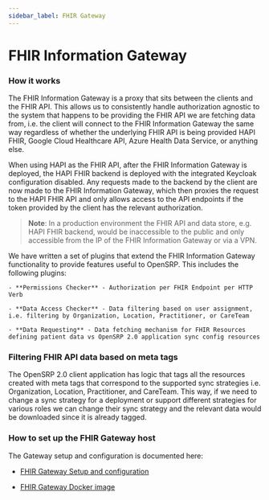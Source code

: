```yaml
---
sidebar_label: FHIR Gateway
---
```


# FHIR Information Gateway 

### How it works

The FHIR Information Gateway is a proxy that sits between the clients and the FHIR API. This allows us to consistently handle authorization agnostic to the system that happens to be providing the FHIR API we are fetching data from, i.e.  the client will connect to the FHIR Information Gateway the same way regardless of whether the underlying FHIR API is being provided HAPI FHIR, Google Cloud Healthcare API, Azure Health Data Service, or anything else.

When using HAPI as the FHIR API, after the FHIR Information Gateway is deployed, the HAPI FHIR backend is deployed with the integrated Keycloak configuration disabled. Any requests made to the backend by the client are now made to the FHIR Information Gateway, which then proxies the request to the HAPI FHIR API and only allows access to the API endpoints if the token provided by the client has the relevant authorization. 
> **Note**: In a production environment the FHIR API and data store, e.g. HAPI FHIR backend, would be inaccessible to the public and only accessible from the IP of the FHIR Information Gateway or via a VPN.

We have written a set of plugins that extend the FHIR Information Gateway functionality to provide features useful to OpenSRP. This includes the following plugins:

    - **Permissions Checker** - Authorization per FHIR Endpoint per HTTP Verb

    - **Data Access Checker** - Data filtering based on user assignment, i.e. filtering by Organization, Location, Practitioner, or CareTeam 
    
    - **Data Requesting** - Data fetching mechanism for FHIR Resources defining patient data vs OpenSRP 2.0 application sync config resources

### Filtering FHIR API data based on meta tags

The OpenSRP 2.0  client application has logic that tags all the resources created with meta tags that correspond to the supported sync strategies i.e. Organization, Location, Practitioner, and CareTeam. This way, if we need to change a sync strategy for a deployment or support different strategies for various roles we can change their sync strategy and the relevant data would be downloaded since it is already tagged.

### How to set up the FHIR Gateway host

The Gateway setup and configuration is documented here: 
- [FHIR Gateway Setup and configuration](https://github.com/google/fhir-gateway) 

- [FHIR Gateway Docker image](https://hub.docker.com/r/opensrp/fhir-gateway/tags)  

